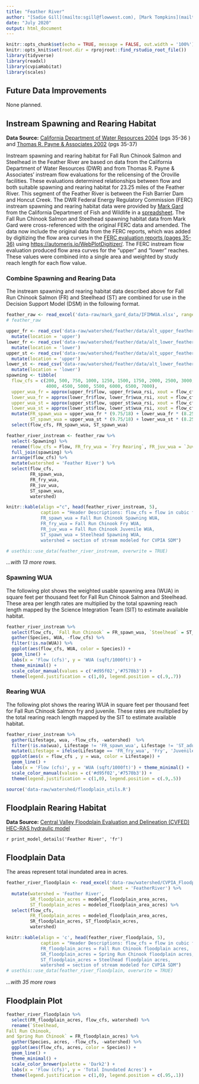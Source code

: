 ```yaml
---
title: "Feather River"
author: "[Sadie Gill](mailto:sgill@flowwest.com), [Mark Tompkins](mailto:mtompkins@flowwest.com)" 
date: "July 2020"
output: html_document
---
```

```r
knitr::opts_chunk$set(echo = TRUE, message = FALSE, out.width = '100%')
knitr::opts_knit$set(root.dir = rprojroot::find_rstudio_root_file())
library(tidyverse)
library(readxl)
library(cvpiaHabitat)
library(scales)
```
## Future Data Improvements
None planned. 

## Instream Spawning and Rearing Habitat
**Data Source:** [California Department of Water Resources 2004](https://s3-us-west-2.amazonaws.com/cvpiahabitat-r-package/cvpia-sit-model-inputs/Feather_FERC_IFIM_Phase_2.pdf){target="_blank"} (pgs 35-36 ) and [Thomas R. Payne & Associates 2002](https://s3-us-west-2.amazonaws.com/cvpiahabitat-r-package/cvpia-sit-model-inputs/Payne2002_FeatherRiverIFIM+7-22-02.pdf){target="_blank"} (pgs 35-37)

Instream spawning and rearing habitat for Fall Run Chinook Salmon and Steelhead in the Feather River are based on data from the California Department of Water Resources (DWR) and from Thomas R. Payne & Associates' instream flow evaluations for the relicensing of the Oroville facilities. These evaluations determined relationships between flow and both suitable spawning and rearing habitat for 23.25 miles of the Feather River. This segment of the Feather River is between the Fish Barrier Dam and Honcut Creek. The DWR Federal Energy Regulatory Commission (FERC) instream spawning and rearing habitat data were provided by [Mark Gard](mailto:Mark.Gard@Wildlife.ca.gov) from the California Department of Fish and Wildlife in a [spreadsheet](https://cvpiahabitat-r-package.s3-us-west-2.amazonaws.com/IFIMWUA.xlsx). The Fall Run Chinook Salmon and Steelhead spawning habitat data from Mark Gard were cross-referenced with the original FERC data and amended. The data now include the original data from the FERC reports, which was added by digitizing the flow area curves in the [FERC evaluation reports (pages 35-36)](https://s3-us-west-2.amazonaws.com/cvpiahabitat-r-package/cvpia-sit-model-inputs/Feather_FERC_IFIM_Phase_2.pdf) using <https://automeris.io/WebPlotDigitizer/>. The FERC instream flow evaluation produced flow area curves for the "upper" and "lower" reaches. These values were combined into a single area and weighted by study reach length for each flow value.

### Combine Spawning and Rearing Data
The instream spawning and rearing habitat data described above for Fall Run Chinook Salmon (FR) and Steelhead (ST) are combined for use in the Decision Support Model (DSM) in the following format.
```r
feather_raw <- read_excel('data-raw/mark_gard_data/IFIMWUA.xlsx', range = "A1:D8", sheet = 'Feather')
# feather_raw
```
```r
upper_fr <- read_csv('data-raw/watershed/feather/data/alt_upper_feather_spawn_wua_rsi.csv') %>%
  mutate(location = 'upper')
lower_fr <- read_csv('data-raw/watershed/feather/data/alt_lower_feather_spawn_wua_rsi.csv') %>%
  mutate(location = 'lower')
upper_st <- read_csv('data-raw/watershed/feather/data/alt_upper_feather_spawn_wua_rsi_steelhead.csv') %>%
  mutate(location = 'upper')
lower_st <- read_csv('data-raw/watershed/feather/data/alt_lower_feather_spawn_wua_rsi_steelhead.csv') %>%
  mutate(location = 'lower')
spawning <- tibble(
  flow_cfs = c(200, 500, 750, 1000, 1250, 1500, 1750, 2000, 2500, 3000, 3500, 
               4000, 4500, 5000, 5500, 6000, 6500, 7000),
  upper_wua_fr = approx(upper_fr$flow, upper_fr$wua_rsi, xout = flow_cfs, rule = 2)$y,
  lower_wua_fr = approx(lower_fr$flow, lower_fr$wua_rsi, xout = flow_cfs, rule = 2)$y,
  upper_wua_st = approx(upper_st$flow, upper_st$wua_rsi, xout = flow_cfs, rule = 2)$y,
  lower_wua_st = approx(lower_st$flow, lower_st$wua_rsi, xout = flow_cfs, rule = 2)$y) %>% 
  mutate(FR_spawn_wua = upper_wua_fr * (9.75/18) + lower_wua_fr * (8.25/18),
         ST_spawn_wua = upper_wua_st * (9.75/18) + lower_wua_st * (8.25/18)) %>%
  select(flow_cfs, FR_spawn_wua, ST_spawn_wua)
```
```r
feather_river_instream <- feather_raw %>% 
  select(-Spawning) %>% 
  rename(flow_cfs = Flow, FR_fry_wua = `Fry Rearing`, FR_juv_wua = `Juv Rearing`) %>% 
  full_join(spawning) %>% 
  arrange(flow_cfs) %>% 
  mutate(watershed = 'Feather River') %>%
  select(flow_cfs,
         FR_spawn_wua,
         FR_fry_wua,
         FR_juv_wua,
         ST_spawn_wua,
         watershed)

knitr::kable(align ="c", head(feather_river_instream, 5), 
             caption = "Header Descriptions: flow_cfs = flow in cubic feet per second,
             FR_spawn_wua = Fall Run Chinook Spawning WUA, 
             FR_fry_wua = Fall Run Chinook Fry WUA, 
             FR_juv_wua = Fall Run Chinook Juvenile WUA, 
             ST_spawn_wua = Steelhead Spawning WUA,
             watershed = section of stream modeled for CVPIA SDM")

# usethis::use_data(feather_river_instream, overwrite = TRUE)
```

*...with 13 more rows.*

### Spawning WUA
The following plot shows the weighted usable spawning area (WUA) in square feet per thousand feet for Fall Run Chinook Salmon and Steelhead. These area per length rates are multiplied by the total spawning reach length mapped by the Science Integration Team (SIT) to estimate available habitat. 
```r
feather_river_instream %>% 
  select(flow_cfs, `Fall Run Chinook` = FR_spawn_wua, `Steelhead` = ST_spawn_wua) %>% 
  gather(Species, WUA, -flow_cfs) %>% 
  filter(!is.na(WUA)) %>% 
  ggplot(aes(flow_cfs, WUA, color = Species)) +
  geom_line() +
  labs(x = 'Flow (cfs)', y = 'WUA (sqft/1000ft)') + 
  theme_minimal() + 
  scale_color_manual(values = c('#d95f02','#7570b3')) +
  theme(legend.justification = c(1,0), legend.position = c(.9,.7))
```
 
### Rearing WUA
The following plot shows the rearing WUA in square feet per thousand feet for Fall Run Chinook Salmon fry and juvenile. These rates are multiplied by the total rearing reach length mapped by the SIT to estimate available habitat.  
```r
feather_river_instream %>% 
  gather(Lifestage, wua, -flow_cfs, -watershed)  %>% 
  filter(!is.na(wua), Lifestage != 'FR_spawn_wua', Lifestage != 'ST_adult_wua', Lifestage != "ST_spawn_wua", Lifestage != "ST_juv_wua", Lifestage != "ST_fry_wua") %>%
  mutate(Lifestage = ifelse(Lifestage == 'FR_fry_wua', 'Fry', 'Juvenile')) %>% 
  ggplot(aes(x = flow_cfs , y = wua, color = Lifestage)) +
  geom_line() +
  labs(x = 'Flow (cfs)', y = 'WUA (sqft/1000ft)') + theme_minimal() +
  scale_color_manual(values = c('#d95f02','#7570b3')) +
  theme(legend.justification = c(1,0), legend.position = c(.9,.5))
```
```r
source('data-raw/watershed/floodplain_utils.R')
```

## Floodplain Rearing Habitat
**Data Source:** [Central Valley Floodplain Evaluation and Delineation (CVFED) HEC-RAS hydraulic model](https://s3-us-west-2.amazonaws.com/cvpiahabitat-r-package/cvpia-sit-model-inputs/CombinedTM_IQAR_Final-FULL-REPORT_20140206.pdf){target="_blank"}

`r print_model_details('Feather River', 'fr')`

## Floodplain Data
The areas represent total inundated area in acres.    
```r
feather_river_floodplain <- read_excel('data-raw/watershed/CVPIA_FloodplainAreas.xlsx',
                                       sheet = 'FeatherRiver') %>%
  mutate(watershed = 'Feather River',
         SR_floodplain_acres = modeled_floodplain_area_acres,
         ST_floodplain_acres = modeled_floodplain_area_acres) %>%
  select(flow_cfs,
         FR_floodplain_acres = modeled_floodplain_area_acres,
         SR_floodplain_acres, ST_floodplain_acres,
         watershed)

knitr::kable(align = 'c', head(feather_river_floodplain, 5), 
             caption = "Header Descriptions: flow_cfs = flow in cubic feet per second,
             FR_floodplain_acres = Fall Run Chinook floodplain acres, 
             SR_floodplain_acres = Spring Run Chinook floodplain acres, 
             ST_floodplain_acres = Steelhead floodplain acres,
             watershed = section of stream modeled for CVPIA SDM")
# usethis::use_data(feather_river_floodplain, overwrite = TRUE)
```

*...with 35 more rows*

## Floodplain Plot
```r
feather_river_floodplain %>% 
  select(FR_floodplain_acres, flow_cfs, watershed) %>%
  rename(`Steelhead, 
Fall Run Chinook, 
and Spring Run Chinook` = FR_floodplain_acres) %>% 
  gather(Species, acres, -flow_cfs, -watershed) %>% 
  ggplot(aes(flow_cfs, acres, color = Species)) +
  geom_line() +
  theme_minimal() +
  scale_color_brewer(palette = 'Dark2') +
  labs(x = 'Flow (cfs)', y = 'Total Inundated Acres') +
  theme(legend.justification = c(1,0), legend.position = c(.95,.1))
```
